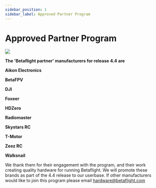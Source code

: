 ```yaml
---
sidebar_position: 1
sidebar_label: Approved Partner Program
---
```



# Approved Partner Program

<PartnerText />

<p className="flex flex-col items-center">
  <img src="/img/betaflight/sponsors/bf_partner_dark.svg" className="no-effect md:w-1/4 mt-6 mb-2"></img>
</p>

<p className="flex flex-col items-center">

<b className="text-xl text-primary-500 text-center mb-3">The 'Betaflight partner' manufacturers for release 4.4 are</b>

**Aikon Electronics**

**BetaFPV**

**DJI**

**Foxeer**

**HDZero**

**Radiomaster**

**Skystars RC**

**T-Motor**

**Zeez RC**

**Walksnail**

</p>

We thank them for their engagement with the program, and their work creating quality hardware
for running Betaflight. We will promote these brands as part of the 4.4 release to our userbase.
If other manufacturers would like to join this program please email hardware@betaflight.com
